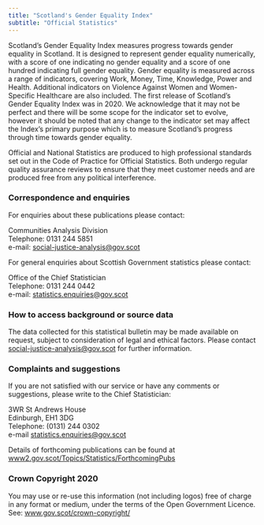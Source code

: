 ---
title: "Scotland's Gender Equality Index"
subtitle: "Official Statistics"
---

Scotland's Gender Equality Index measures progress towards gender equality in Scotland.  It is designed to represent gender equality numerically, with a score of one indicating no gender equality and a score of one hundred indicating full gender equality. Gender equality is measured across a range of indicators, covering Work, Money, Time, Knowledge, Power and Health. Additional indicators on Violence Against Women and Women-Specific Healthcare are also included. The first release of Scotland's Gender Equality Index was in 2020. We acknowledge that it may not be perfect and there will be some scope for the indicator set to evolve, however it should be noted that any change to the indicator set may affect the Index’s primary purpose which is to measure Scotland’s progress through time towards gender equality.

Official and National Statistics are produced to high professional standards set out in the Code of Practice for Official Statistics. Both undergo regular quality assurance reviews to ensure that they meet customer needs and are produced free from any political interference.

### Correspondence and enquiries

For enquiries about these publications please contact:

Communities Analysis Division  
Telephone: 0131 244 5851  
e-mail: [social-justice-analysis@gov.scot](mailto:social-justice-analysis@gov.scot)

For general enquiries about Scottish Government statistics please contact:  

Office of the Chief Statistician  
Telephone: 0131 244 0442  
e-mail: [statistics.enquiries@gov.scot](mailto:statistics.enquiries@gov.scot)

### How to access background or source data

The data collected for this statistical bulletin may be made available on request, subject to consideration of legal and ethical
factors. Please contact [social-justice-analysis@gov.scot](mailto:social-justice-analysis@gov.scot) for further information. 

### Complaints and suggestions

If you are not satisfied with our service or have any comments or suggestions, please write to the Chief Statistician: 

3WR St Andrews House  
Edinburgh, EH1 3DG  
Telephone: (0131) 244 0302  
e-mail [statistics.enquiries@gov.scot](mailto:statistics.enquiries@gov.scot)

Details of forthcoming publications can be found at [www2.gov.scot/Topics/Statistics/ForthcomingPubs](https://www2.gov.scot/Topics/Statistics/ForthcomingPubs)

### Crown Copyright 2020

You may use or re-use this information (not including logos) free of charge in any format or medium, under the terms of the Open Government Licence. See: [www.gov.scot/crown-copyright/](https://www.gov.scot/crown-copyright/) 

